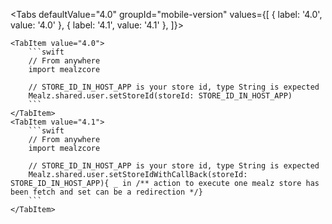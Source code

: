 
<Tabs
    defaultValue="4.0"
    groupId="mobile-version"
    values={[
        { label: '4.0', value: '4.0' },
        { label: '4.1', value: '4.1' },
    ]}>

    <TabItem value="4.0">
        ```swift
        // From anywhere
        import mealzcore

        // STORE_ID_IN_HOST_APP is your store id, type String is expected
        Mealz.shared.user.setStoreId(storeId: STORE_ID_IN_HOST_APP)
        ```
    </TabItem>
    <TabItem value="4.1">
        ```swift
        // From anywhere
        import mealzcore

        // STORE_ID_IN_HOST_APP is your store id, type String is expected
        Mealz.shared.user.setStoreIdWithCallBack(storeId: STORE_ID_IN_HOST_APP){ _ in /** action to execute one mealz store has been fetch and set can be a redirection */}
        ```
    </TabItem>
</Tabs>